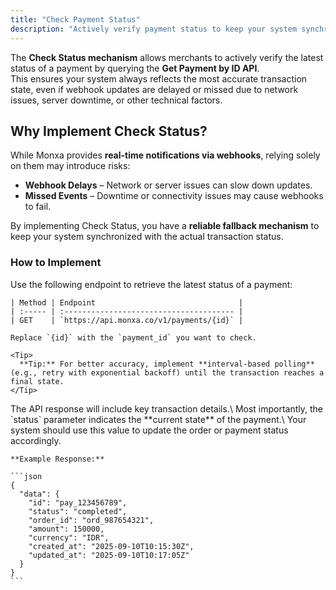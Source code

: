 ```yaml
---
title: "Check Payment Status"
description: "Actively verify payment status to keep your system synchronized, even when webhook updates are delayed."
---
```


The **Check Status mechanism** allows merchants to actively verify the latest status of a payment by querying the **Get Payment by ID API**.\
This ensures your system always reflects the most accurate transaction state, even if webhook updates are delayed or missed due to network issues, server downtime, or other technical factors.

## Why Implement Check Status?

While Monxa provides **real-time notifications via webhooks**, relying solely on them may introduce risks:

- **Webhook Delays** – Network or server issues can slow down updates.
- **Missed Events** – Downtime or connectivity issues may cause webhooks to fail.

By implementing Check Status, you have a **reliable fallback mechanism** to keep your system synchronized with the actual transaction status.

### How to Implement

<AccordionGroup>
  <Accordion title="Step 1: Call the Get Payment by ID API" iconType="solid">
    Use the following endpoint to retrieve the latest status of a payment:

    | Method | Endpoint                                |
    | :----- | :-------------------------------------- |
    | GET    | `https://api.monxa.co/v1/payments/{id}` |

    Replace `{id}` with the `payment_id` you want to check.

    <Tip>
      **Tip:** For better accuracy, implement **interval-based polling** (e.g., retry with exponential backoff) until the transaction reaches a final state.
    </Tip>
  </Accordion>
  <Accordion title="Step 2: Handle the API Response">
    The API response will include key transaction details.\
    Most importantly, the `status` parameter indicates the **current state** of the payment.\
    Your system should use this value to update the order or payment status accordingly.

    **Example Response:**

    ```json
    {
      "data": {
        "id": "pay_123456789",
        "status": "completed",
        "order_id": "ord_987654321",
        "amount": 150000,
        "currency": "IDR",
        "created_at": "2025-09-10T10:15:30Z",
        "updated_at": "2025-09-10T10:17:05Z"
      }
    }
    ```
  </Accordion>
</AccordionGroup>